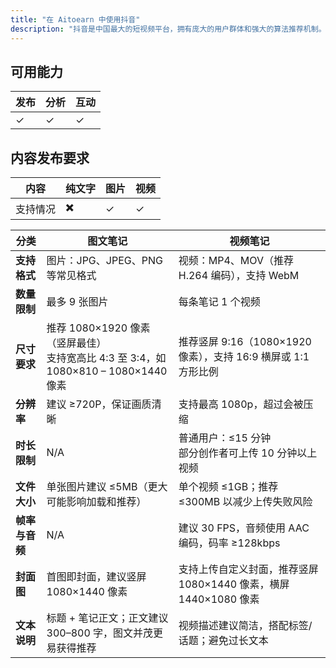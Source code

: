 ```yaml
---
title: "在 Aitoearn 中使用抖音"
description: "抖音是中国最大的短视频平台，拥有庞大的用户群体和强大的算法推荐机制。通过 Aitoearn，您可以高效管理抖音内容创作和发布。"
---
```


<UpdatedAt />


## 可用能力

| **发布** | **分析** | **互动** |
| --- | --- | --- |
| ✓ | ✓ | ✓ |

## 内容发布要求

| 内容 | 纯文字 | 图片 | 视频 |
| --- | --- | --- | --- |
| 支持情况 | ✖️ | ✓ | ✓ |

| 分类 | 图文笔记 | 视频笔记 |
| --- | --- | --- |
| **支持格式** | 图片：JPG、JPEG、PNG 等常见格式 | 视频：MP4、MOV（推荐 H.264 编码），支持 WebM |
| **数量限制** | 最多 9 张图片 | 每条笔记 1 个视频 |
| **尺寸要求** | 推荐 1080×1920 像素（竖屏最佳）<br />支持宽高比 4:3 至 3:4，如 1080×810 – 1080×1440 像素 | 推荐竖屏 9:16（1080×1920 像素），支持 16:9 横屏或 1:1 方形比例 |
| **分辨率** | 建议 ≥720P，保证画质清晰 | 支持最高 1080p，超过会被压缩 |
| **时长限制** | N/A | 普通用户：≤15 分钟<br />部分创作者可上传 10 分钟以上视频 |
| **文件大小** | 单张图片建议 ≤5MB（更大可能影响加载和推荐） | 单个视频 ≤1GB；推荐 ≤300MB 以减少上传失败风险 |
| **帧率与音频** | N/A | 建议 30 FPS，音频使用 AAC 编码，码率 ≥128kbps |
| **封面图** | 首图即封面，建议竖屏 1080×1440 像素 | 支持上传自定义封面，推荐竖屏 1080×1440 像素，横屏 1440×1080 像素 |
| **文本说明** | 标题 + 笔记正文；正文建议 300–800 字，图文并茂更易获得推荐 | 视频描述建议简洁，搭配标签/话题；避免过长文本 |

